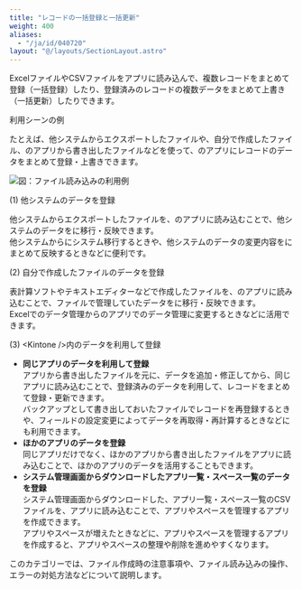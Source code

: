 ```yaml
---
title: "レコードの一括登録と一括更新"
weight: 400
aliases:
  - "/ja/id/040720"
layout: "@/layouts/SectionLayout.astro"
---
```




ExcelファイルやCSVファイルをアプリに読み込んで、複数レコードをまとめて登録（一括登録）したり、登録済みのレコードの複数データをまとめて上書き（一括更新）したりできます。

<Heading id="using_app_import_records_10">利用シーンの例</Heading>

たとえば、他システムからエクスポートしたファイルや、自分で作成したファイル、<Kintone />のアプリから書き出したファイルなどを使って、<Kintone />のアプリにレコードのデータをまとめて登録・上書きできます。

<Img src="/k/kintone/img-ja/import_file_01.png" alt="図：ファイル読み込みの利用例" />

<Heading level={3} id="using_app_import_records_1010">(1) 他システムのデータを登録</Heading>

他システムからエクスポートしたファイルを、<Kintone />のアプリに読み込むことで、他システムのデータを<Kintone />に移行・反映できます。  
他システムから<Kintone />にシステム移行するときや、他システムのデータの変更内容を<Kintone />にまとめて反映するときなどに便利です。

<Heading level={3} id="using_app_import_records_1020">(2) 自分で作成したファイルのデータを登録</Heading>

表計算ソフトやテキストエディターなどで作成したファイルを、<Kintone />のアプリに読み込むことで、ファイルで管理していたデータを<Kintone />に移行・反映できます。  
Excelでのデータ管理から<Kintone />のアプリでのデータ管理に変更するときなどに活用できます。

<Heading level={3} id="using_app_import_records_1030">(3) &lt;Kintone /&gt;内のデータを利用して登録</Heading>

* **同じアプリのデータを利用して登録**  
  アプリから書き出したファイルを元に、データを追加・修正してから、同じアプリに読み込むことで、登録済みのデータを利用して、レコードをまとめて登録・更新できます。  
  バックアップとして書き出しておいたファイルでレコードを再登録するときや、フィールドの設定変更によってデータを再取得・再計算するときなどにも利用できます。
* **ほかのアプリのデータを登録**  
  同じアプリだけでなく、ほかのアプリから書き出したファイルをアプリに読み込むことで、ほかのアプリのデータを活用することもできます。  
* **システム管理画面からダウンロードしたアプリ一覧・スペース一覧のデータを登録**  
  システム管理画面からダウンロードした、アプリ一覧・スペース一覧のCSVファイルを、アプリに読み込むことで、アプリやスペースを管理するアプリを作成できます。  
  アプリやスペースが増えたときなどに、アプリやスペースを管理するアプリを作成すると、アプリやスペースの整理や削除を進めやすくなります。

このカテゴリーでは、ファイル作成時の注意事項や、ファイル読み込みの操作、エラーの対処方法などについて説明します。
